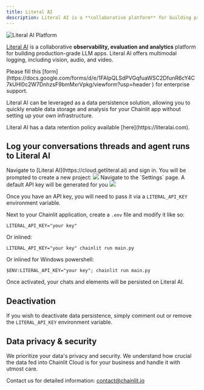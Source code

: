 ```yaml
---
title: Literal AI
description: Literal AI is a **collaborative platform** for building production-grade LLM apps.
---
```

<Frame caption="Literal AI Platform Overview">
  <img src="/images/literal-ai-overview.png" alt="Literal AI Platform"/>
</Frame>

[Literal AI](https://docs.literalai.com) is a collaborative **observability, evaluation and analytics** platform for building production-grade LLM apps. Literal AI offers multimodal logging, including vision, audio, and video.

<Note>
Please fill this [form](https://docs.google.com/forms/d/e/1FAIpQLSdPVGqfuaWSC2DfunR6cY4C7kUHl0c2W7DnhzsF9bmMxrVpkg/viewform?usp=header
) for enterprise support.
</Note>

Literal AI can be leveraged as a data persistence solution, allowing you to quickly enable data storage and analysis for your Chainlit app without setting up your own infrastructure.

<Note>
  Literal AI has a data retention policy available [here](https://literalai.com).
</Note>

## Log your conversations threads and agent runs to Literal AI

<Steps>
  <Step title="Sign in to Literal AI">
    Navigate to [Literal AI](https://cloud.getliteral.ai) and sign in.
  </Step>
  <Step title="Create a New Project">
    You will be prompted to create a new project:
    <Frame caption="Project Creation Screen">
      <img src="/images/create-project.png" />
    </Frame>
  </Step>
  <Step title="Get Your API Key">
    Navigate to the `Settings` page. A default API key will be generated for you
    <Frame caption="Project API Key">
      <img src="/images/api-key.png" />
    </Frame>
  </Step>
  <Step title="Set the API Key in your Chainlit App">

Once you have an API key, you will need to pass it via a `LITERAL_API_KEY` environment variable.

Next to your Chainlit application, create a `.env` file and modify it like so:

```shell .env
LITERAL_API_KEY="your key"
```

Or inlined:

```shell
LITERAL_API_KEY="your key" chainlit run main.py
```

Or inlined for Windows powershell:

```shell
$ENV:LITERAL_API_KEY="your key"; chainlit run main.py
```

Once activated, your chats and elements will be persisted on Literal AI.

</Step>
</Steps>


## Deactivation

If you wish to deactivate data persistence, simply comment out or remove the `LITERAL_API_KEY` environment variable.

## Data privacy & security

We prioritize your data's privacy and security. We understand how crucial the data fed into Chainlit Cloud is for your business and handle it with utmost care.

Contact us for detailed information: contact@chainlit.io
